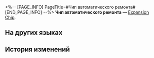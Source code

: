 <%-- [PAGE_INFO]
PageTitle=#Чип автоматического ремонта#
[END_PAGE_INFO] --%>
{{Предмет Инфобокс
|id          = 250220
|Изображение = Предмет Чип автоматического ремонта.png
|Тип         = Expansion Chip
|Инвентарь   = 
|Редкость    = 3
|Эффект      = 
|Описание    = Восстанавливает небольшое количество НР после действия владельца. При каждом срабатывании процент восстановленного НР повышается.
}}
{{Описание|Игровой предмет в «Эфирных войнах». Экипируйте, чтобы эфирный дух получил особую улучшенную способность.}}
'''Чип автоматического ремонта''' — [[Expansion Chip]].

==На других языках==
{{На других языках
|en   = Auto-Repair Chip
|zhs  = 自动修复芯片
|zht  = 自動修復晶片
|ja   = チップ「自動修復」
|ko   = 자동 복구 칩
|es   = Chip de reparación automática
|fr   = Puce d'auto-réparation
|ru   = Чип автоматического ремонта
|th   = ชิปซ่อมแซมอัตโนมัติ
|vi   = Chip Tự Động Sửa
|de   = Chip: Auto-Reparatur
|id   = Auto-Repair Chip
|pt   = Chip de Conserto Automático
}}

==История изменений==
{{История изменений|3.5}}